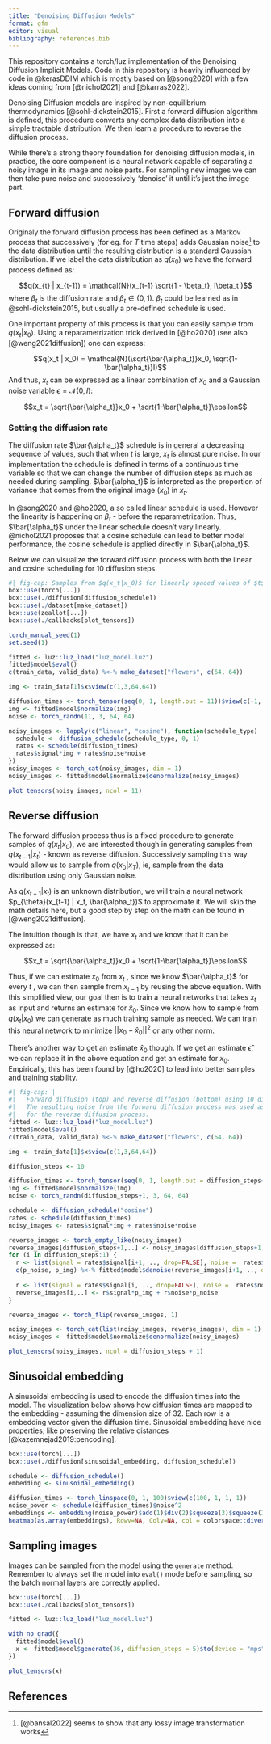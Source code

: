 ```yaml
---
title: "Denoising Diffusion Models"
format: gfm
editor: visual
bibliography: references.bib
---
```


This repository contains a torch/luz implementation of the Denoising Diffusion Implicit Models. Code in this repository is heavily influenced by code in @kerasDDIM which is mostly based on [@song2020] with a few ideas coming from [@nichol2021] and [@karras2022].

Denoising Diffusion models are inspired by non-equilibrium thermodynamics [@sohl-dickstein2015]. First a forward diffusion algorithm is defined, this procedure converts any complex data distribution into a simple tractable distribution. We then learn a procedure to reverse the diffusion process.

While there's a strong theory foundation for denoising diffusion models, in practice, the core component is a neural network capable of separating a noisy image in its image and noise parts. For sampling new images we can then take pure noise and successively 'denoise' it until it's just the image part.

## Forward diffusion

Originaly the forward diffusion process has been defined as a Markov process that successively (for eg. for $T$ time steps) adds Gaussian noise[^1] to the data distribution until the resulting distribution is a standard Gaussian distribution. If we label the data distribution as $q(x_{0})$ we have the forward process defined as:

[^1]: [@bansal2022] seems to show that any lossy image transformation works

$$q(x_{t} | x_{t-1}) = \mathcal{N}(x_{t-1} \sqrt{1 - \beta_t}, I\beta_t )$$ where $\beta_t$ is the diffusion rate and $\beta_t \in (0,1)$. $\beta_t$ could be learned as in @sohl-dickstein2015, but usually a pre-defined schedule is used.

One important property of this process is that you can easily sample from $q(x_t | x_0)$. Using a reparametrization trick derived in [@ho2020] (see also [@weng2021diffusion]) one can express:

$$q(x_t | x_0) = \mathcal{N}(\sqrt{\bar{\alpha_t}}x_0, \sqrt{1-\bar{\alpha_t}}I)$$ And thus, $x_t$ can be expressed as a linear combination of $x_0$ and a Gaussian noise variable $\epsilon = \mathcal{N}(0, I)$:

$$x_t = \sqrt{\bar{\alpha_t}}x_0 + \sqrt{1-\bar{\alpha_t}}\epsilon$$

### Setting the diffusion rate

The diffusion rate $\bar{\alpha_t}$ schedule is in general a decreasing sequence of values, such that when $t$ is large, $x_t$ is almost pure noise. In our implementation the schedule is defined in terms of a continuous time variable so that we can change the number of diffusion steps as much as needed during sampling. $\bar{\alpha_t}$ is interpreted as the proportion of variance that comes from the original image ($x_0$) in $x_t$.

In @song2020 and @ho2020, a so called linear schedule is used. However the linearity is happening on $\beta_t$ - before the reparametrization. Thus, $\bar{\alpha_t}$ under the linear schedule doesn't vary linearly. @nichol2021 proposes that a cosine schedule can lead to better model performance, the cosine schedule is applied directly in $\bar{\alpha_t}$.

Below we can visualize the forward diffusion process with both the linear and cosine scheduling for 10 diffusion steps.

```r
#| fig-cap: Samples from $q(x_t|x_0)$ for linearly spaced values of $t$ with linear schedule (top) and the cosine schedule (bottom). We can see that with the linear schedule, images become almost pure noise after the first half - this seems to interfere in model performance according to @nichol2021 .
box::use(torch[...])
box::use(./diffusion[diffusion_schedule])
box::use(./dataset[make_dataset])
box::use(zeallot[...])
box::use(./callbacks[plot_tensors])

torch_manual_seed(1)
set.seed(1)

fitted <- luz::luz_load("luz_model.luz")
fitted$model$eval()
c(train_data, valid_data) %<-% make_dataset("flowers", c(64, 64))

img <- train_data[1]$x$view(c(1,3,64,64))

diffusion_times <- torch_tensor(seq(0, 1, length.out = 11))$view(c(-1, 1, 1, 1))
img <- fitted$model$normalize(img)
noise <- torch_randn(11, 3, 64, 64)

noisy_images <- lapply(c("linear", "cosine"), function(schedule_type) {
  schedule <- diffusion_schedule(schedule_type, 0, 1)
  rates <- schedule(diffusion_times)
  rates$signal*img + rates$noise*noise
})
noisy_images <- torch_cat(noisy_images, dim = 1)
noisy_images <- fitted$model$normalize$denormalize(noisy_images)

plot_tensors(noisy_images, ncol = 11)
```

## Reverse diffusion

The forward diffusion process thus is a fixed procedure to generate samples of $q(x_t|x_0)$, we are interested though in generating samples from $q(x_{t-1} | x_t)$ - known as reverse diffusion. Successively sampling this way would allow us to sample from $q(x_0 | x_T)$, ie, sample from the data distribution using only Gaussian noise.

As $q(x_{t-1} | x_t)$ is an unknown distribution, we will train a neural network $p_{\theta}(x_{t-1} | x_t, \bar{\alpha_t})$ to approximate it. We will skip the math details here, but a good step by step on the math can be found in [@weng2021diffusion].

The intuition though is that, we have $x_t$ and we know that it can be expressed as:

$$x_t = \sqrt{\bar{\alpha_t}}x_0 + \sqrt{1-\bar{\alpha_t}}\epsilon$$

Thus, if we can estimate $x_0$ from $x_t$ , since we know $\bar{\alpha_t}$ for every $t$ , we can then sample from $x_{t-1}$ by reusing the above equation. With this simplified view, our goal then is to train a neural networks that takes $x_t$ as input and returns an estimate for $\hat{x}_0$. Since we know how to sample from $q(x_t|x_0)$ we can generate as much training sample as needed. We can train this neural network to minimize $||x_0 - \hat{x}_0||^2$ or any other norm.

There's another way to get an estimate $\hat{x}_0$ though. If we get an estimate $\hat{\epsilon}$, we can replace it in the above equation and get an estimate for $x_0$. Empirically, this has been found by [@ho2020] to lead into better samples and training stability.

```r
#| fig-cap: | 
#|   Forward diffusion (top) and reverse diffusion (bottom) using 10 difusion steps.
#|   The resulting noise from the forward diffusion process was used as input noise
#|   for the reverse diffusion process.
fitted <- luz::luz_load("luz_model.luz")
fitted$model$eval()
c(train_data, valid_data) %<-% make_dataset("flowers", c(64, 64))

img <- train_data[1]$x$view(c(1,3,64,64))

diffusion_steps <- 10

diffusion_times <- torch_tensor(seq(0, 1, length.out = diffusion_steps+1))$view(c(-1, 1, 1, 1))
img <- fitted$model$normalize(img)
noise <- torch_randn(diffusion_steps+1, 3, 64, 64)

schedule <- diffusion_schedule("cosine")
rates <- schedule(diffusion_times)
noisy_images <- rates$signal*img + rates$noise*noise

reverse_images <- torch_empty_like(noisy_images)
reverse_images[diffusion_steps+1,..] <- noisy_images[diffusion_steps+1, ..]
for (i in diffusion_steps:1) {
  r <- list(signal = rates$signal[i+1, .., drop=FALSE], noise =  rates$noise[i+1, .., drop=FALSE])
  c(p_noise, p_img) %<-% fitted$model$denoise(reverse_images[i+1, .., drop=FALSE], r)
  
  r <- list(signal = rates$signal[i, .., drop=FALSE], noise =  rates$noise[i, .., drop=FALSE])
  reverse_images[i,..] <- r$signal*p_img + r$noise*p_noise
}

reverse_images <- torch_flip(reverse_images, 1)

noisy_images <- torch_cat(list(noisy_images, reverse_images), dim = 1)
noisy_images <- fitted$model$normalize$denormalize(noisy_images)

plot_tensors(noisy_images, ncol = diffusion_steps + 1)
```


## Sinusoidal embedding

A sinusoidal embedding is used to encode the diffusion times into the model. The visualization below shows how diffusion times are mapped to the embedding - assuming the dimension size of 32. Each row is a embedding vector given the diffusion time. Sinusoidal embedding have nice properties, like preserving the relative distances [@kazemnejad2019:pencoding].

```r
box::use(torch[...])
box::use(./diffusion[sinusoidal_embedding, diffusion_schedule])

schedule <- diffusion_schedule()
embedding <- sinusoidal_embedding()

diffusion_times <- torch_linspace(0, 1, 100)$view(c(100, 1, 1, 1))
noise_power <- schedule(diffusion_times)$noise^2
embeddings <- embedding(noise_power)$add(1)$div(2)$squeeze(3)$squeeze(3)
heatmap(as.array(embeddings), Rowv=NA, Colv=NA, col = colorspace::diverge_hsv(50), scale = "none", labRow = sprintf("%.2f", seq(0,1,length.out = 100)))
```

## Sampling images

Images can be sampled from the model using the `generate` method. Remember to always set the model into `eval()` mode before sampling, so the batch normal layers are correctly applied.

```r
box::use(torch[...])
box::use(./callbacks[plot_tensors])

fitted <- luz::luz_load("luz_model.luz")

with_no_grad({
  fitted$model$eval()
  x <- fitted$model$generate(36, diffusion_steps = 5)$to(device = "mps")
})

plot_tensors(x)
```

## References
